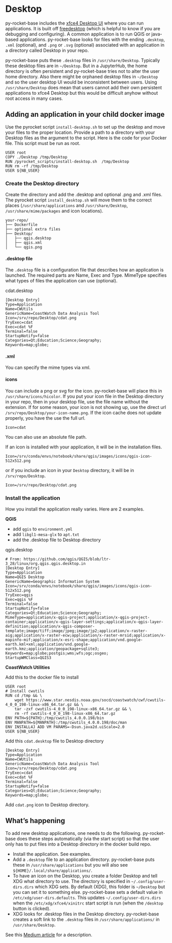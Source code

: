 # Desktop

py-rocket-base includes the [xfce4 Desktop UI](https://www.xfce.org/) where you can run applications. It is built off [freedesktop](https://www.freedesktop.org/wiki/Software/) (which is helpful to know if you are debugging and configuring). A common application is to run QGIS or java-based applications. py-rocket-base
looks for files with the ending `.desktop`, `.xml` (optional), and `.png` or `.svg` (optional) associated with an application in a directory called Desktop in your repo. 

py-rocket-base puts these `.desktop` files in `/usr/share/Desktop`. Typically these desktop files are in `~/Desktop`. But in a JupyterHub, the home directory is often persistent and py-rocket-base tries not to alter the user home directory. Also there might be orphaned desktop files in `~/Desktop` and so the user desktop UI would be inconsistent between users. Using `/usr/share/Desktop` does mean that users cannot add their own persistent applications to xfce4 Desktop but this would be difficult anyhow without root access in many cases.


## Adding an application in your child docker image

Use the pyrocket script `install-desktop.sh` to set up the desktop and move your files to the proper location. Provide a path to a directory with your Desktop files as the argument to the script. Here is the code for your Docker file. This script must be run as root. 

```
USER root
COPY ./Desktop /tmp/Desktop
RUN /pyrocket_scripts/install-desktop.sh  /tmp/Desktop
RUN rm -rf /tmp/Desktop
USER ${NB_USER}
```

### Create the Desktop directory

Create the directory and add the .desktop and optional .png and .xml files. The pyrocket script `install_desktop.sh` will move them to the correct places (`/usr/share/applications` and `/usr/share/Desktop`, `/usr/share/mime/packages` and icon locations).

```
your-repo/
├── Dockerfile
├── optional extra files
├── Desktop/
│   ├── qgis.desktop
│   ├── qgis.xml
│   └── qgis.png
```


#### .desktop file

The `.desktop` file is a configuration file that describes how an application is launched. The required parts are Name, Exec and Type. MimeType specifies what types of files the application can use (optional).

cdat.desktop
```
[Desktop Entry]
Type=Application
Name=CWUtils
GenericName=CoastWatch Data Analysis Tool
Icon=/srv/repo/Desktop/cdat.png
TryExec=cdat
Exec=cdat %F
Terminal=false
StartupNotify=false
Categories=Qt;Education;Science;Geography;
Keywords=map;globe;
```

#### .xml

You can specify the mime types via xml.

#### icons

You can include a png or svg for the icon. py-rocket-base will place this in `/usr/share/icons/hicolor`. If you put your icon file in the Desktop directory in your repo, then in your desktop file, use the file name without the extension. If for some reason, your icon is not showing up, use the direct url `/srv/repo/Desktop/your-icon-name.png`. If the icon cache does not update properly, you have the use the full url.

```
Icon=cdat
```

You can also use an absolute file path.

If an icon is installed with your application, it will be in the installation files.
```
Icon=/srv/conda/envs/notebook/share/qgis/images/icons/qgis-icon-512x512.png
```
or if you include an icon in your `Desktop` directory, it will be in `/srv/repo/Desktop`.
```
Icon=/srv/repo/Desktop/cdat.png
```


### Install the application

How you install the application really varies. Here are 2 examples.

**QGIS**

* add `qgis` to `environment.yml`
* add `libgl1-mesa-glx` to `apt.txt`
* add the .desktop file to Desktop directory

qgis.desktop
```
# From: https://github.com/qgis/QGIS/blob/ltr-3_28/linux/org.qgis.qgis.desktop.in
[Desktop Entry]
Type=Application
Name=QGIS Desktop
GenericName=Geographic Information System
Icon=/srv/conda/envs/notebook/share/qgis/images/icons/qgis-icon-512x512.png
TryExec=qgis
Exec=qgis %F
Terminal=false
StartupNotify=false
Categories=Qt;Education;Science;Geography;
MimeType=application/x-qgis-project;application/x-qgis-project-container;application/x-qgis-layer-settings;application/x-qgis-layer-definition;application/x-qgis-composer-template;image/tiff;image/jpeg;image/jp2;application/x-raster-aig;application/x-raster-ecw;application/x-raster-mrsid;application/x-mapinfo-mif;application/x-esri-shape;application/vnd.google-earth.kml+xml;application/vnd.google-earth.kmz;application/geopackage+sqlite3;
Keywords=map;globe;postgis;wms;wfs;ogc;osgeo;
StartupWMClass=QGIS3
```

**CoastWatch Utilities**

Add this to the docker file to install
```
USER root
# Install cwutils
RUN cd /tmp && \
    wget https://www.star.nesdis.noaa.gov/socd/coastwatch/cwf/cwutils-4_0_0_198-linux-x86_64.tar.gz && \
    tar -zxf cwutils-4_0_0_198-linux-x86_64.tar.gz && \
    rm -rf cwutils-4_0_0_198-linux-x86_64.tar.gz
ENV PATH=${PATH}:/tmp/cwutils_4.0.0.198/bin
ENV MANPATH=${MANPATH}:/tmp/cwutils_4.0.0.198/doc/man
ENV INSTALL4J ADD VM PARAMS=-Dsun.java2d.uiScale=2.0
USER ${NB_USER}
```

Add this `cdat.desktop` file to Desktop directory
```
[Desktop Entry]
Type=Application
Name=CWUtils
GenericName=CoastWatch Data Analysis Tool
Icon=/srv/repo/Desktop/cdat.png
TryExec=cdat
Exec=cdat %F
Terminal=false
StartupNotify=false
Categories=Qt;Education;Science;Geography;
Keywords=map;globe;
```

Add `cdat.png` icon to Desktop directory.

## What's happening

To add new desktop applications, one needs to do the following. py-rocket-base does these steps automatically (via the start script) so that the user only has to put files into a Desktop directory in the docker build repo.

* Install the application. See examples.
* Add a `.desktop` file to an application directory. py-rocket-base puts these in `/usr/share/applications` but you will also see `${HOME}/.local/share/applications/`. 
* To have an icon on the Desktop, you create a folder Desktop and tell XDG what directory to use. The directory is specified in `~/.config/user-dirs.dirs` which XDG sets. By default (XDG), this folder is `~/Desktop` but you can set it to something else. py-rocket-base sets a default value in `/etc/xdg/user-dirs.defaults`. This updates `~/.config/user-dirs.dirs` when the `/etc/xdg/xfce4/xinitrc` start script is run (when the `/desktop` button is clicked).
* XDG looks for .desktop files in the Desktop directory. py-rocket-base creates a soft link to the `.desktop` files in `/usr/share/applications/` in `/usr/share/Desktop`. 

See this [Medium article](https://medium.com/@zoldin/how-to-add-new-application-to-xfce-menu-list-d90955e101d5) for a description.